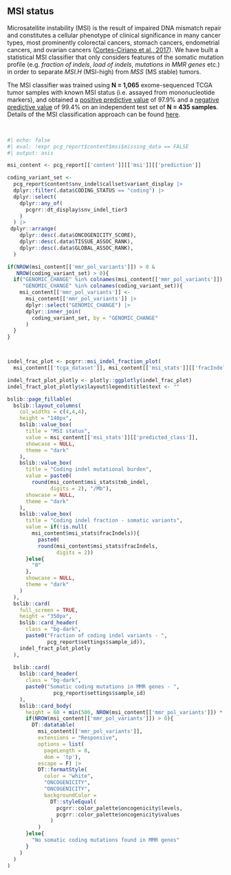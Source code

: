 ## MSI status

Microsatellite instability (MSI) is the result of impaired DNA mismatch repair and constitutes a cellular phenotype of clinical significance in many cancer types, most prominently colorectal cancers, stomach cancers, endometrial cancers, and ovarian cancers ([Cortes-Ciriano et al., 2017](https://www.ncbi.nlm.nih.gov/pubmed/28585546)). We have built a statistical MSI classifier that only considers features of the somatic mutation profile (e.g. _fraction of indels_, _load of indels_, _mutations in MMR genes_ etc.) in order to separate _MSI.H_ (MSI-high) from _MSS_ (MS stable) tumors. 

The MSI classifier was trained using __N = 1,065__ exome-sequenced TCGA tumor samples with known MSI status (i.e. assayed from mononucleotide markers), and obtained a [positive predictive value](https://en.wikipedia.org/wiki/Positive_and_negative_predictive_values#Positive_predictive_value) of 97.9% and a [negative predictive value](https://en.wikipedia.org/wiki/Positive_and_negative_predictive_values#Negative_predictive_value) of 99.4% on an independent test set of __N = 435 samples__. Details of the MSI classification approach can be found <a href="https://rpubs.com/sigven/msi_classifier" target="_blank">here</a>.

<br>

```r
#| echo: false
#| eval: !expr pcg_report$content$msi$missing_data == FALSE
#| output: asis

msi_content <- pcg_report[['content']][['msi']][['prediction']]

coding_variant_set <- 
  pcg_report$content$snv_indel$callset$variant_display |>
  dplyr::filter(.data$CODING_STATUS == "coding") |>
  dplyr::select(
    dplyr::any_of(
      pcgrr::dt_display$snv_indel_tier3
    )
  ) |>
 dplyr::arrange(
    dplyr::desc(.data$ONCOGENICITY_SCORE),
    dplyr::desc(.data$TISSUE_ASSOC_RANK),
    dplyr::desc(.data$GLOBAL_ASSOC_RANK),
  )

if(NROW(msi_content[['mmr_pol_variants']]) > 0 & 
   NROW(coding_variant_set) > 0){
  if("GENOMIC_CHANGE" %in% colnames(msi_content[['mmr_pol_variants']]) &
     "GENOMIC_CHANGE" %in% colnames(coding_variant_set)){
    msi_content[['mmr_pol_variants']] <- 
      msi_content[['mmr_pol_variants']] |>
      dplyr::select("GENOMIC_CHANGE") |>
      dplyr::inner_join(
        coding_variant_set, by = "GENOMIC_CHANGE"
      )
  }
}



indel_frac_plot <- pcgrr::msi_indel_fraction_plot(
  msi_content[['tcga_dataset']], msi_content[['msi_stats']][['fracIndels']])

indel_fract_plot_plotly <- plotly::ggplotly(indel_frac_plot)
indel_fract_plot_plotly$x$layout$legend$title$text <- ""

bslib::page_fillable(
  bslib::layout_columns(
    col_widths = c(4,4,4),
    height = "140px",
    bslib::value_box(
      title = "MSI status",
      value = msi_content[['msi_stats']][['predicted_class']],
      showcase = NULL,
      theme = "dark"
    ),
    bslib::value_box(
      title = "Coding indel mutational burden",
      value = paste0(
        round(msi_content$msi_stats$tmb_indel, 
              digits = 2), "/Mb"),
      showcase = NULL,
      theme = "dark"
    ),
    bslib::value_box(
      title = "Coding indel fraction - somatic variants",
      value = if(!is.null(
        msi_content$msi_stats$fracIndels)){
          paste0(
          round(msi_content$msi_stats$fracIndels, 
                digits = 2))
      }else{
        "0"
      },
      showcase = NULL,
      theme = "dark"
    )
  ),
  bslib::card(
    full_screen = TRUE,
    height = "350px",
    bslib::card_header(
      class = "bg-dark", 
      paste0("Fraction of coding indel variants - ",
             pcg_report$settings$sample_id)),
    indel_fract_plot_plotly
  ),
  
  bslib::card(
    bslib::card_header(
      class = "bg-dark",
      paste0("Somatic coding mutations in MMR genes - ",
               pcg_report$settings$sample_id)
    ),
    bslib::card_body(
      height = 60 + min(500, NROW(msi_content[['mmr_pol_variants']]) * 100),
      if(NROW(msi_content[['mmr_pol_variants']]) > 0){
        DT::datatable(
          msi_content[['mmr_pol_variants']],
          extensions = "Responsive",
          options = list(
            pageLength = 8,
            dom = 'tp'),
          escape = F) |>
          DT::formatStyle(
            color = "white",
            "ONCOGENICITY",
            "ONCOGENICITY",
            backgroundColor = 
              DT::styleEqual(
                pcgrr::color_palette$oncogenicity$levels,
                pcgrr::color_palette$oncogenicity$values
              )
          )
      }else{
        "No somatic coding mutations found in MMR genes"
      }
    )
  )
)



```

<br><br>
